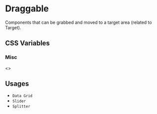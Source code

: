 
<Meta title="Documentation/Styles and Theming/Characteristics/Draggable" />

# Draggable

Components that can be grabbed and moved to a target area (related to Target).

## CSS Variables

### Misc

<Canvas>
  <Story name="All">
    <>
      <DocGrid>
        <CursorBlock cursor="--salt-draggable-vertical-cursor-hover" />
        <CursorBlock cursor="--salt-draggable-vertical-cursor-active" />
        <CursorBlock cursor="--salt-draggable-horizontal-cursor-hover" />
        <CursorBlock cursor="--salt-draggable-horizontal-cursor-active" />
        <CursorBlock cursor="--salt-draggable-grab-cursor-hover" />
        <CursorBlock cursor="--salt-draggable-grab-cursor-active" />
      </DocGrid>
    </>
  </Story>
</Canvas>

## Usages

- `Data Grid`
- `Slider`
- `Splitter`
